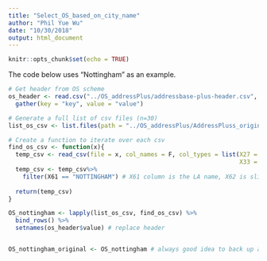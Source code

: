 ```yaml
---
title: "Select_OS_based_on_city_name"
author: "Phil Yue Wu"
date: "10/30/2018"
output: html_document
---
```


```r
knitr::opts_chunk$set(echo = TRUE)
```


The code below uses "Nottingham" as an example. 

```r
# Get header from OS scheme
os_header <- read.csv("../OS_addressPlus/addressbase-plus-header.csv", header = F) %>% 
  gather(key = "key", value = "value")

# Generate a full list of csv files (n=30)
list_os_csv <- list.files(path = "../OS_addressPlus/AddressPluss_original/", full.names = T)

# Create a function to iterate over each csv
find_os_csv <- function(x){
  temp_csv <- read_csv(file = x, col_names = F, col_types = list(X27 = col_character(), 
                                                                 X33 = col_character()) ) 
  temp_csv <- temp_csv%>% 
    filter(X61 == "NOTTINGHAM") # X61 column is the LA name, X62 is slightly different
  
  return(temp_csv)
}

OS_nottingham <- lapply(list_os_csv, find_os_csv) %>%  
  bind_rows() %>% 
  setnames(os_header$value) # replace header 


OS_nottingham_original <- OS_nottingham # always good idea to back up as the iterator takes long time
```